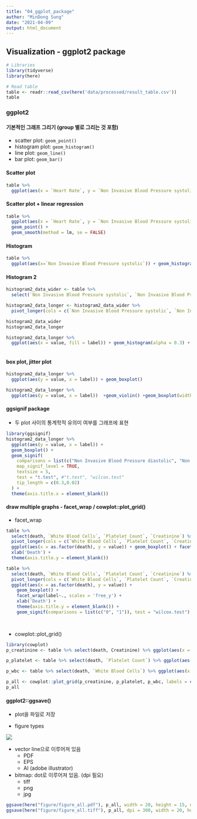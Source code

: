 ```yaml
---
title: "04_ggplot_package"
author: "MinDong Sung"
date: "2021-04-09"
output: html_document
---
```


## Visualization - **ggplot2** package
```r
# Libraries
library(tidyverse)
library(here)

# Read table
table <- readr::read_csv(here('data/processed/result_table.csv'))
table
```

### ggplot2 
#### 기본적인 그래프 그리기 (group 별로 그리는 것 포함)
* scatter plot: `geom_point()`
* histogram plot: `geom_histogram()`
* line plot: `geom_line()`
* bar plot: `geom_bar()`

#### Scatter plot
```r
table %>% 
  ggplot(aes(x = `Heart Rate`, y = `Non Invasive Blood Pressure systolic`)) + geom_point()
```


#### Scatter plot + linear regression 
```r
table %>% 
  ggplot(aes(x = `Heart Rate`, y = `Non Invasive Blood Pressure systolic`)) +
  geom_point() + 
  geom_smooth(method = lm, se = FALSE)

```

#### Histogram
```r
table %>% 
  ggplot(aes(x=`Non Invasive Blood Pressure systolic`)) + geom_histogram()
```


#### Histogram 2
```r
histogram2_data_wider <- table %>% 
  select(`Non Invasive Blood Pressure systolic`, `Non Invasive Blood Pressure diastolic`) 

histogram2_data_longer <- histogram2_data_wider %>% 
  pivot_longer(cols = c(`Non Invasive Blood Pressure systolic`, `Non Invasive Blood Pressure diastolic`), names_to = 'label', values_to = 'value')

histogram2_data_wider
histogram2_data_longer

histogram2_data_longer %>% 
  ggplot(aes(x = value, fill = label)) + geom_histogram(alpha = 0.3) + theme_classic()
  
```

#### box plot, jitter plot
```r
histogram2_data_longer %>% 
  ggplot(aes(y = value, x = label)) + geom_boxplot()
```
```r
histogram2_data_longer %>% 
  ggplot(aes(y = value, x = label))  +geom_violin() +geom_boxplot(width= 0.1) + geom_jitter() 
```
#### ggsignif package

* 두 plot 사이의 통계학적 유의미 여부를 그래프에 표현 

```r
library(ggsignif)
histogram2_data_longer %>% 
  ggplot(aes(y = value, x = label)) + 
  geom_boxplot() + 
  geom_signif(
    comparisons = list(c("Non Invasive Blood Pressure diastolic", "Non Invasive Blood Pressure systolic")),
    map_signif_level = TRUE,
    textsize = 5, 
    test = "t.test", #"t.test", "wilcox.test"
    tip_length = c(0.3,0.02)
  ) + 
  theme(axis.title.x = element_blank())
```

#### draw multiple graphs - facet_wrap / cowplot::plot_grid()

* facet_wrap
```r
table %>% 
  select(death, `White Blood Cells`, `Platelet Count`, `Creatinine`) %>% 
  pivot_longer(cols = c(`White Blood Cells`, `Platelet Count`, `Creatinine`), names_to = 'label', values_to = 'value') %>% 
  ggplot(aes(x = as.factor(death), y = value)) + geom_boxplot() + facet_wrap(label~., scales = 'free_y') + 
  xlab('Death') + 
  theme(axis.title.y = element_blank())
```

```r
table %>% 
  select(death, `White Blood Cells`, `Platelet Count`, `Creatinine`) %>% 
  pivot_longer(cols = c(`White Blood Cells`, `Platelet Count`, `Creatinine`), names_to = 'label', values_to = 'value') %>% 
  ggplot(aes(x = as.factor(death), y = value)) + 
    geom_boxplot() + 
    facet_wrap(label~., scales = 'free_y') + 
    xlab('Death') + 
    theme(axis.title.y = element_blank()) +
    geom_signif(comparisons = list(c("0", "1")), test = "wilcox.test")  

  
```

  
* cowplot::plot_grid()
```r
library(cowplot)
p_creatinine <- table %>% select(death, Creatinine) %>% ggplot(aes(x = as.factor(death), y = Creatinine)) + geom_boxplot() + xlab('Death')

p_platelet <- table %>% select(death, `Platelet Count`) %>% ggplot(aes(x = as.factor(death), y = `Platelet Count`)) + geom_boxplot()+ xlab('Death')

p_wbc <- table %>% select(death, `White Blood Cells`) %>% ggplot(aes(x = as.factor(death), y = `White Blood Cells`)) + geom_boxplot()+ xlab('Death')

p_all <- cowplot::plot_grid(p_creatinine, p_platelet, p_wbc, labels = c('A', 'B', 'C'), nrow = 1)
p_all
```

#### ggplot2::ggsave()
* plot을 파일로 저장

* figure types 

![](src/vector-vs-bitmap3-1-1.png)

  + vector line으로 이루어져 있음 
    - PDF
    - EPS
    - AI (adobe illustrator)

  + bitmap: dot로 이루어져 있음. (dpi 필요)
    - tiff
    - png
    - jpg

```r
ggsave(here("figure/figure_all.pdf"), p_all, width = 20, height = 15, units = "cm") ## pdf로 저장
ggsave(here("figure/figure_all.tiff"), p_all, dpi = 300, width = 20, height = 15, units = "cm") ## tiff로 저장 
```
